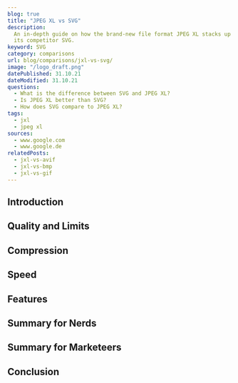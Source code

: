 ```yaml
---
blog: true
title: "JPEG XL vs SVG"
description:
  An in-depth guide on how the brand-new file format JPEG XL stacks up against
  its competitor SVG.
keyword: SVG
category: comparisons
url: blog/comparisons/jxl-vs-svg/
image: "/logo_draft.png"
datePublished: 31.10.21
dateModified: 31.10.21
questions:
  - What is the difference between SVG and JPEG XL?
  - Is JPEG XL better than SVG?
  - How does SVG compare to JPEG XL?
tags:
  - jxl
  - jpeg xl
sources:
  - www.google.com
  - www.google.de
relatedPosts:
  - jxl-vs-avif
  - jxl-vs-bmp
  - jxl-vs-gif
---
```


## Introduction

## Quality and Limits

## Compression

## Speed

## Features

## Summary for Nerds

## Summary for Marketeers

## Conclusion
